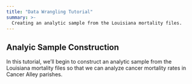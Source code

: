 ```yaml
---
title: "Data Wrangling Tutorial"
summary: >-
  Creating an analytic sample from the Louisiana mortality files. 
---
```


## Analyic Sample Construction
In this tutorial, we'll begin to construct an analytic sample from the Louisiana mortality files so that we can analyze cancer mortality rates in Cancer Alley parishes.


